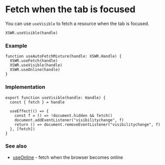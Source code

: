# Fetch when the tab is focused

You can use `useVisible` to fetch a resource when the tab is focused.

```tsx
XSWR.useVisible(handle) 
```

### Example

```tsx
function useAutoFetchMixture(handle: XSWR.Handle) {
  XSWR.useFetch(handle)
  XSWR.useVisible(handle)
  XSWR.useOnline(handle)
}
```

### Implementation

```tsx
export function useVisible(handle: Handle) {
  const { fetch } = handle

  useEffect(() => {
    const f = () => !document.hidden && fetch()
    document.addEventListener("visibilitychange", f)
    return () => document.removeEventListener("visibilitychange", f)
  }, [fetch])
}
```

### See also

- [useOnline](/features/use-online) - fetch when the browser becomes online